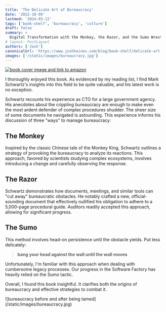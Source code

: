 ```yaml
---
title: 'The Delicate Art of Bureaucracy'
date: '2022-10-09'
lastmod: '2024-03-12'
tags: ['book-shelf', 'bureaucracy', 'culture']
draft: false
summary: >
  Digital Transformation with the Monkey, the Razor, and the Sumo Wrestler
# layout: PostLayout
authors: ['Josh']
canonicalUrl: 'https://www.joshhaines.com/blog/book-shelf/delicate-art-of-bureaucracy'
images: ['/static/images/bureaucracy.jpg']
---
```


<div className="mx-auto w-1/3">
  <a href="https://www.amazon.com/Delicate-Art-Bureaucracy-Transformation-Wrestler/dp/1950508153">
    <img
      alt="book cover image and link to amazon"
      src="https://m.media-amazon.com/images/I/51YuOUtoIGL._SY445_SX342_.jpg"
    />
  </a>
</div>

I thoroughly enjoyed this book. As evidenced by my reading list, I find Mark Schwartz's insights into this field to be quite valuable, and his latest work is no exception.

Schwartz recounts his experience as CTO for a large government agency. His anecdotes about the crippling bureaucracy are enough to make even the most ardent defender of complex procedures shudder. The sheer size of some documents he navigated is astounding. This experience informs his discussion of three "ways" to manage bureaucracy:

## The Monkey

Inspired by the classic Chinese tale of the Monkey King, Schwartz outlines a strategy of provoking the bureaucracy to analyze its reactions. This approach, favored by scientists studying complex ecosystems, involves introducing a change and carefully observing the response.

## The Razor

Schwartz demonstrates how documents, meetings, and similar tools can "cut away" bureaucratic obstacles. He notably crafted a new, official-sounding document that effectively nullified his obligation to adhere to a 5,000-page procedural guide. Auditors readily accepted this approach, allowing for significant progress.

## The Sumo

This method involves head-on persistence until the obstacle yields. Put less delicately:

> **bang your head against the wall until the wall moves**

Unfortunately, I'm familiar with this approach when dealing with cumbersome legacy processes. Our progress in the Software Factory has heavily relied on the Sumo tactic.

Overall, I found this book insightful. It clarifies both the origins of bureaucracy and effective strategies to combat it.

<div className="-mx-2 flex flex-wrap justify-center overflow-hidden xl:-mx-2">
  <div className="my-1 w-full overflow-hidden px-2 xl:my-1 xl:w-3/4 xl:px-2">
    ![bureaucracy before and after being tamed](/static/images/bureaucracy.jpg)
  </div>
</div>
